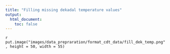```yaml
---
title: "Filling missing dekadal temperature values"
output:
  html_document:
    toc: false
---
```


<!--
image dir /images/data_prepraration/format_cdt_data
-->

`r put.image("images/data_prepraration/format_cdt_data/fill_dek_temp.png", height = 50, width = 55)`

